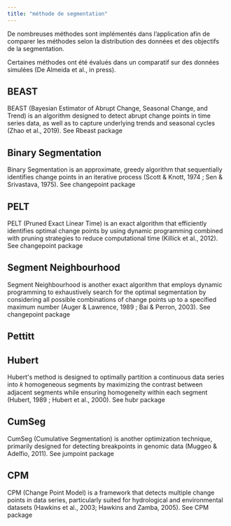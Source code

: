 ```yaml
---
title: "méthode de segmentation"
---
```


De nombreuses méthodes sont implémentés dans l'application afin de comparer les méthodes selon la distribution des données et des objectifs de la segmentation.

Certaines méthodes ont été évalués dans un comparatif sur des données simulées (De Almeida et al., in press).

## BEAST

BEAST (Bayesian Estimator of Abrupt Change, Seasonal Change, and Trend) is an algorithm designed to detect abrupt change points in time series data, as well as to capture underlying trends and seasonal cycles (Zhao et al., 2019). See Rbeast package

## Binary Segmentation

Binary Segmentation is an approximate, greedy algorithm that sequentially identifies change points in an iterative process (Scott & Knott, 1974 ; Sen & Srivastava, 1975). See changepoint package

## PELT

PELT (Pruned Exact Linear Time) is an exact algorithm that efficiently identifies optimal change points by using dynamic programming combined with pruning strategies to reduce computational time (Killick et al., 2012). See changepoint package

## Segment Neighbourhood 

Segment Neighbourhood is another exact algorithm that employs dynamic programming to exhaustively search for the optimal segmentation by considering all possible combinations of change points up to a specified maximum number (Auger & Lawrence, 1989 ; Bai & Perron, 2003). See changepoint package

## Pettitt

## Hubert

Hubert\'s method is designed to optimally partition a continuous data series into 𝑘 homogeneous segments by maximizing the contrast between adjacent segments while ensuring homogeneity within each segment (Hubert, 1989 ; Hubert et al., 2000). See hubr package

## CumSeg

CumSeg (Cumulative Segmentation) is another optimization technique, primarily designed for detecting breakpoints in genomic data (Muggeo & Adelfio, 2011). See jumpoint package

## CPM

CPM (Change Point Model) is a framework that detects multiple change points in data series, particularly suited for hydrological and environmental datasets (Hawkins et al., 2003; Hawkins and Zamba, 2005). See CPM package
